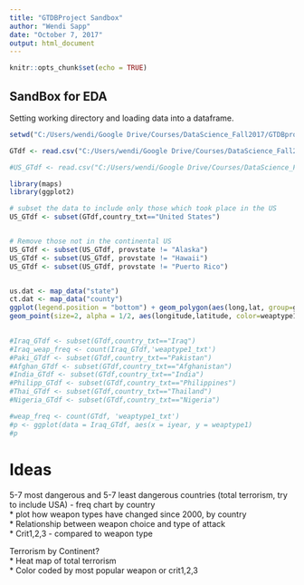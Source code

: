 ```yaml
---
title: "GTDBProject Sandbox"
author: "Wendi Sapp"
date: "October 7, 2017"
output: html_document
---
```


```r
knitr::opts_chunk$set(echo = TRUE)
```

## SandBox for EDA


Setting working directory and loading data into a dataframe.
```r
setwd("C:/Users/wendi/Google Drive/Courses/DataScience_Fall2017/GTDBproject/GTDBproject")

GTdf <- read.csv("C:/Users/wendi/Google Drive/Courses/DataScience_Fall2017/GTDBproject/globalterrorismdb_0617dist_2000.csv")

#US_GTdf <- read.csv("C:/Users/wendi/Google Drive/Courses/DataScience_Fall2017/GTDBproject/GTDB_US_cont.csv")
```


```r
library(maps)
library(ggplot2)

# subset the data to include only those which took place in the US
US_GTdf <- subset(GTdf,country_txt=="United States")


# Remove those not in the continental US
US_GTdf <- subset(US_GTdf, provstate != "Alaska")
US_GTdf <- subset(US_GTdf, provstate != "Hawaii")
US_GTdf <- subset(US_GTdf, provstate != "Puerto Rico")


us.dat <- map_data("state")
ct.dat <- map_data("county")
ggplot(legend.position = "bottom") + geom_polygon(aes(long,lat, group=group), fill="grey65", data=ct.dat) + geom_polygon(aes(long,lat, group=group), color='white', fill=NA, data=us.dat) + theme_bw() + theme(axis.text = element_blank(), axis.title=element_blank(), legend.position = "bottom") + 
geom_point(size=2, alpha = 1/2, aes(longitude,latitude, color=weaptype1_txt), data=US_GTdf, legend.position = "bottom")
  
```



```r
#Iraq_GTdf <- subset(GTdf,country_txt=="Iraq")
#Iraq_weap_freq <- count(Iraq_GTdf,'weaptype1_txt')
#Paki_GTdf <- subset(GTdf,country_txt=="Pakistan")
#Afghan_GTdf <- subset(GTdf,country_txt=="Afghanistan")
#India_GTdf <- subset(GTdf,country_txt=="India")
#Philipp_GTdf <- subset(GTdf,country_txt=="Philippines")
#Thai_GTdf <- subset(GTdf,country_txt=="Thailand")
#Nigeria_GTdf <- subset(GTdf,country_txt=="Nigeria")

#weap_freq <- count(GTdf, 'weaptype1_txt')
#p <- ggplot(data = Iraq_GTdf, aes(x = iyear, y = weaptype1) 
#p
```




# Ideas

5-7 most dangerous and 5-7 least dangerous countries (total terrorism, try to include USA) - freq chart by country   
    * plot how weapon types have changed since 2000, by country   
    * Relationship between weapon choice and type of attack   
    * Crit1,2,3 - compared to weapon type   

Terrorism by Continent?   
    * Heat map of total terrorism   
    * Color coded by most popular weapon or crit1,2,3   




